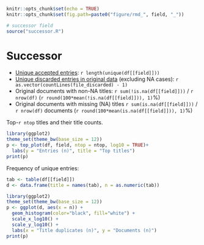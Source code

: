 ```r
knitr::opts_chunk$set(echo = TRUE)
knitr::opts_chunk$set(fig.path=paste0("figure/rmd_", field, "_"))
```

```r
# successor field
source("successor.R")
```

# Successor

* [Unique accepted entries](dataTable/data_table.html?path=../output.tables/successor_accepted.csv): `r length(unique(df[[field]]))`
* [Unique discarded entries in original data](dataTable/data_table.html?path=../output.tables/successor_discarded.csv) (excluding NA cases): `r as.vector(countLines(file_discarded) - 1)`
* Original documents with non-NA titles: `r sum(!is.na(df[[field]]))` / `r nrow(df)` (`r round(100*mean(!is.na(df[[field]])), 1)`%)
* Original documents with missing (NA) titles `r sum(is.na(df[[field]]))` / `r nrow(df)` documents (`r round(100*mean(is.na(df[[field]])), 1)`%)


Top-`r ntop` titles and their title counts.
 
```r
library(ggplot2)
theme_set(theme_bw(base_size = 12))
p <- top_plot(df, field, ntop = ntop, log10 = TRUE)+
  labs(y = "Entries (n)", title = "Top titles")
print(p)
``` 

Frequency of unique entries:
  
```r
tab <- table(df[[field]])
d <- data.frame(title = names(tab), n = as.numeric(tab))

library(ggplot2)
theme_set(theme_bw(base_size = 12))
p <- ggplot(d, aes(x = n)) +
  geom_histogram(color="black", fill="white") +
  scale_x_log10() +
  scale_y_log10() +
  labs(x = "Title duplicates (n)", y = "Documents (n)")
print(p)
```